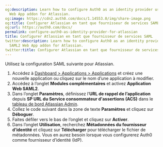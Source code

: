```yaml
---
og:description: Learn how to configure Auth0 as an identity provider using the SAML2
  Web App addon for Atlassian.
og:image: https://cdn2.auth0.com/docs/1.14553.0/img/share-image.png
og:title: Configurer Atlassian en tant que fournisseur de services SAML
og:url: https://auth0.com/docs/
permalink: configure-auth0-as-identity-provider-for-atlassian
title: Configurer Atlassian en tant que fournisseur de services SAML
twitter:description: Learn how to configure Auth0 as an identity provider using the
  SAML2 Web App addon for Atlassian.
twitter:title: Configurer Atlassian en tant que fournisseur de services SAML
---
```


Utilisez la configuration SAML suivante pour Atlassian.

1. Accédez à [Dashboard > Applications > Applications](%24%7Bmanage_url%7D/#/applications) et créez une nouvelle application ou cliquez sur le nom d’une application à modifier.
2. Accédez à l’onglet **Modules complémentaires** et activez **Application Web SAML2**.
3. Dans l’onglet **Paramètres**, définissez l’**URL de rappel de l’application** depuis **SP URL du Service consommateur d'assertions (ACS)** dans le [tableau de bord Atlassian Admin](https://admin.atlassian.com/).
4. Collez le code suivant dans la zone de texte **Paramètres** et cliquez sur **Déboguer**.
5. Faites défiler vers le bas de l’onglet et cliquez sur **Activer**.
6. Dans l’onglet **Utilisation**, recherchez **Métadonnées du fournisseur d’identité** et cliquez sur **Télécharger** pour télécharger le fichier de métadonnées. Vous en aurez besoin lorsque vous configurerez Auth0 comme fournisseur d’identité (IdP).